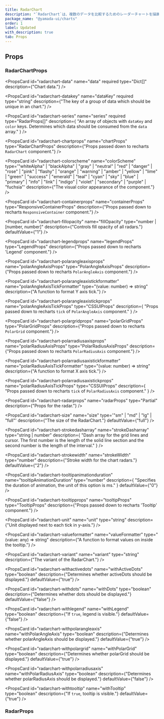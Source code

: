 ```yaml
---
title: RadarChart
description: "`RadarChart`は、複数のデータを比較するためのレーダーチャートを描画するコンポーネントです。"
package_name: "@yamada-ui/charts"
order: 1
label: Updated
with_description: true
tab: Props
---
```


## Props

### RadarChartProps

<PropsCard
  id="radarchart-data"
  name="data"
  required
  type="Dict<any>[]"
  description={"Chart data."}
/>

<PropsCard
  id="radarchart-datakey"
  name="dataKey"
  required
  type="string"
  description={"The key of a group of data which should be unique in an chart."}
/>

<PropsCard
  id="radarchart-series"
  name="series"
  required
  type="RadarProps[]"
  description={
    "An array of objects with `dataKey` and `color` keys. Determines which data should be consumed from the `data` array."
  }
/>

<PropsCard id="radarchart-_accept" name="_accept" type="CSSUIObject" />

<PropsCard id="radarchart-_active" name="_active" type="CSSUIObject" />

<PropsCard id="radarchart-_after" name="_after" type="CSSUIObject" />

<PropsCard id="radarchart-_anylink" name="_anyLink" type="CSSUIObject" />

<PropsCard id="radarchart-_autofill" name="_autofill" type="CSSUIObject" />

<PropsCard id="radarchart-_backdrop" name="_backdrop" type="CSSUIObject" />

<PropsCard id="radarchart-_before" name="_before" type="CSSUIObject" />

<PropsCard id="radarchart-_between" name="_between" type="CSSUIObject" />

<PropsCard id="radarchart-_blank" name="_blank" type="CSSUIObject" />

<PropsCard id="radarchart-_checked" name="_checked" type="CSSUIObject" />

<PropsCard id="radarchart-_cue" name="_cue" type="CSSUIObject" />

<PropsCard id="radarchart-_cueregion" name="_cueRegion" type="CSSUIObject" />

<PropsCard id="radarchart-_dark" name="_dark" type="CSSUIObject" />

<PropsCard id="radarchart-_default" name="_default" type="CSSUIObject" />

<PropsCard id="radarchart-_disabled" name="_disabled" type="CSSUIObject" />

<PropsCard id="radarchart-_empty" name="_empty" type="CSSUIObject" />

<PropsCard id="radarchart-_enabled" name="_enabled" type="CSSUIObject" />

<PropsCard id="radarchart-_end" name="_end" type="CSSUIObject" />

<PropsCard id="radarchart-_even" name="_even" type="CSSUIObject" />

<PropsCard id="radarchart-_expanded" name="_expanded" type="CSSUIObject" />

<PropsCard
  id="radarchart-_fileselector"
  name="_fileSelector"
  type="CSSUIObject"
/>

<PropsCard id="radarchart-_filled" name="_filled" type="CSSUIObject" />

<PropsCard id="radarchart-_first" name="_first" type="CSSUIObject" />

<PropsCard
  id="radarchart-_firstletter"
  name="_firstLetter"
  type="CSSUIObject"
/>

<PropsCard id="radarchart-_firstline" name="_firstLine" type="CSSUIObject" />

<PropsCard id="radarchart-_focus" name="_focus" type="CSSUIObject" />

<PropsCard
  id="radarchart-_focusvisible"
  name="_focusVisible"
  type="CSSUIObject"
/>

<PropsCard
  id="radarchart-_focuswithin"
  name="_focusWithin"
  type="CSSUIObject"
/>

<PropsCard id="radarchart-_fullscreen" name="_fullScreen" type="CSSUIObject" />

<PropsCard id="radarchart-_grabbed" name="_grabbed" type="CSSUIObject" />

<PropsCard
  id="radarchart-_groupaccept"
  name="_groupAccept"
  type="CSSUIObject"
/>

<PropsCard
  id="radarchart-_groupactive"
  name="_groupActive"
  type="CSSUIObject"
/>

<PropsCard id="radarchart-_groupblank" name="_groupBlank" type="CSSUIObject" />

<PropsCard
  id="radarchart-_groupchecked"
  name="_groupChecked"
  type="CSSUIObject"
/>

<PropsCard
  id="radarchart-_groupdisabled"
  name="_groupDisabled"
  type="CSSUIObject"
/>

<PropsCard
  id="radarchart-_groupenabled"
  name="_groupEnabled"
  type="CSSUIObject"
/>

<PropsCard
  id="radarchart-_groupexpanded"
  name="_groupExpanded"
  type="CSSUIObject"
/>

<PropsCard id="radarchart-_groupfocus" name="_groupFocus" type="CSSUIObject" />

<PropsCard
  id="radarchart-_groupfocusvisible"
  name="_groupFocusVisible"
  type="CSSUIObject"
/>

<PropsCard
  id="radarchart-_groupfocuswithin"
  name="_groupFocusWithin"
  type="CSSUIObject"
/>

<PropsCard
  id="radarchart-_groupgrabbed"
  name="_groupGrabbed"
  type="CSSUIObject"
/>

<PropsCard
  id="radarchart-_grouphorizontal"
  name="_groupHorizontal"
  type="CSSUIObject"
/>

<PropsCard id="radarchart-_grouphover" name="_groupHover" type="CSSUIObject" />

<PropsCard id="radarchart-_groupidle" name="_groupIdle" type="CSSUIObject" />

<PropsCard
  id="radarchart-_groupinvalid"
  name="_groupInvalid"
  type="CSSUIObject"
/>

<PropsCard
  id="radarchart-_grouploaded"
  name="_groupLoaded"
  type="CSSUIObject"
/>

<PropsCard
  id="radarchart-_grouploading"
  name="_groupLoading"
  type="CSSUIObject"
/>

<PropsCard
  id="radarchart-_groupoptional"
  name="_groupOptional"
  type="CSSUIObject"
/>

<PropsCard
  id="radarchart-_groupplaceholdershown"
  name="_groupPlaceholderShown"
  type="CSSUIObject"
/>

<PropsCard
  id="radarchart-_grouppressed"
  name="_groupPressed"
  type="CSSUIObject"
/>

<PropsCard
  id="radarchart-_groupreadonly"
  name="_groupReadOnly"
  type="CSSUIObject"
/>

<PropsCard
  id="radarchart-_groupreadwrite"
  name="_groupReadWrite"
  type="CSSUIObject"
/>

<PropsCard
  id="radarchart-_groupreject"
  name="_groupReject"
  type="CSSUIObject"
/>

<PropsCard
  id="radarchart-_grouprequired"
  name="_groupRequired"
  type="CSSUIObject"
/>

<PropsCard
  id="radarchart-_groupselected"
  name="_groupSelected"
  type="CSSUIObject"
/>

<PropsCard
  id="radarchart-_groupuserinvalid"
  name="_groupUserInvalid"
  type="CSSUIObject"
/>

<PropsCard id="radarchart-_groupvalid" name="_groupValid" type="CSSUIObject" />

<PropsCard
  id="radarchart-_groupvertical"
  name="_groupVertical"
  type="CSSUIObject"
/>

<PropsCard id="radarchart-_hidden" name="_hidden" type="CSSUIObject" />

<PropsCard id="radarchart-_holiday" name="_holiday" type="CSSUIObject" />

<PropsCard id="radarchart-_horizontal" name="_horizontal" type="CSSUIObject" />

<PropsCard id="radarchart-_hover" name="_hover" type="CSSUIObject" />

<PropsCard id="radarchart-_idle" name="_idle" type="CSSUIObject" />

<PropsCard
  id="radarchart-_indeterminate"
  name="_indeterminate"
  type="CSSUIObject"
/>

<PropsCard id="radarchart-_inrange" name="_inRange" type="CSSUIObject" />

<PropsCard id="radarchart-_invalid" name="_invalid" type="CSSUIObject" />

<PropsCard id="radarchart-_last" name="_last" type="CSSUIObject" />

<PropsCard id="radarchart-_light" name="_light" type="CSSUIObject" />

<PropsCard id="radarchart-_link" name="_link" type="CSSUIObject" />

<PropsCard id="radarchart-_loaded" name="_loaded" type="CSSUIObject" />

<PropsCard id="radarchart-_loading" name="_loading" type="CSSUIObject" />

<PropsCard id="radarchart-_marker" name="_marker" type="CSSUIObject" />

<PropsCard id="radarchart-_mediadark" name="_mediaDark" type="CSSUIObject" />

<PropsCard id="radarchart-_medialight" name="_mediaLight" type="CSSUIObject" />

<PropsCard
  id="radarchart-_mediareducemotion"
  name="_mediaReduceMotion"
  type="CSSUIObject"
/>

<PropsCard id="radarchart-_modal" name="_modal" type="CSSUIObject" />

<PropsCard
  id="radarchart-_nativeactive"
  name="_nativeActive"
  type="CSSUIObject"
/>

<PropsCard
  id="radarchart-_nativechecked"
  name="_nativeChecked"
  type="CSSUIObject"
/>

<PropsCard
  id="radarchart-_nativedisabled"
  name="_nativeDisabled"
  type="CSSUIObject"
/>

<PropsCard
  id="radarchart-_nativefocus"
  name="_nativeFocus"
  type="CSSUIObject"
/>

<PropsCard
  id="radarchart-_nativefocusvisible"
  name="_nativeFocusVisible"
  type="CSSUIObject"
/>

<PropsCard
  id="radarchart-_nativefocuswithin"
  name="_nativeFocusWithin"
  type="CSSUIObject"
/>

<PropsCard
  id="radarchart-_nativehidden"
  name="_nativeHidden"
  type="CSSUIObject"
/>

<PropsCard
  id="radarchart-_nativehover"
  name="_nativeHover"
  type="CSSUIObject"
/>

<PropsCard
  id="radarchart-_nativereadonly"
  name="_nativeReadOnly"
  type="CSSUIObject"
/>

<PropsCard
  id="radarchart-_nativetarget"
  name="_nativeTarget"
  type="CSSUIObject"
/>

<PropsCard
  id="radarchart-_nativevalid"
  name="_nativeValid"
  type="CSSUIObject"
/>

<PropsCard id="radarchart-_notfirst" name="_notFirst" type="CSSUIObject" />

<PropsCard id="radarchart-_notlast" name="_notLast" type="CSSUIObject" />

<PropsCard id="radarchart-_nottarget" name="_notTarget" type="CSSUIObject" />

<PropsCard id="radarchart-_odd" name="_odd" type="CSSUIObject" />

<PropsCard id="radarchart-_only" name="_only" type="CSSUIObject" />

<PropsCard id="radarchart-_optional" name="_optional" type="CSSUIObject" />

<PropsCard id="radarchart-_outrange" name="_outRange" type="CSSUIObject" />

<PropsCard id="radarchart-_outside" name="_outside" type="CSSUIObject" />

<PropsCard id="radarchart-_paused" name="_paused" type="CSSUIObject" />

<PropsCard id="radarchart-_peeraccept" name="_peerAccept" type="CSSUIObject" />

<PropsCard id="radarchart-_peeractive" name="_peerActive" type="CSSUIObject" />

<PropsCard id="radarchart-_peerblank" name="_peerBlank" type="CSSUIObject" />

<PropsCard
  id="radarchart-_peerchecked"
  name="_peerChecked"
  type="CSSUIObject"
/>

<PropsCard
  id="radarchart-_peerdisabled"
  name="_peerDisabled"
  type="CSSUIObject"
/>

<PropsCard
  id="radarchart-_peerenabled"
  name="_peerEnabled"
  type="CSSUIObject"
/>

<PropsCard
  id="radarchart-_peerexpanded"
  name="_peerExpanded"
  type="CSSUIObject"
/>

<PropsCard id="radarchart-_peerfocus" name="_peerFocus" type="CSSUIObject" />

<PropsCard
  id="radarchart-_peerfocusvisible"
  name="_peerFocusVisible"
  type="CSSUIObject"
/>

<PropsCard
  id="radarchart-_peerfocuswithin"
  name="_peerFocusWithin"
  type="CSSUIObject"
/>

<PropsCard
  id="radarchart-_peergrabbed"
  name="_peerGrabbed"
  type="CSSUIObject"
/>

<PropsCard
  id="radarchart-_peerhorizontal"
  name="_peerHorizontal"
  type="CSSUIObject"
/>

<PropsCard id="radarchart-_peerhover" name="_peerHover" type="CSSUIObject" />

<PropsCard id="radarchart-_peeridle" name="_peerIdle" type="CSSUIObject" />

<PropsCard
  id="radarchart-_peerinvalid"
  name="_peerInvalid"
  type="CSSUIObject"
/>

<PropsCard id="radarchart-_peerloaded" name="_peerLoaded" type="CSSUIObject" />

<PropsCard
  id="radarchart-_peerloading"
  name="_peerLoading"
  type="CSSUIObject"
/>

<PropsCard
  id="radarchart-_peeroptional"
  name="_peerOptional"
  type="CSSUIObject"
/>

<PropsCard
  id="radarchart-_peerplaceholdershown"
  name="_peerPlaceholderShown"
  type="CSSUIObject"
/>

<PropsCard
  id="radarchart-_peerpressed"
  name="_peerPressed"
  type="CSSUIObject"
/>

<PropsCard
  id="radarchart-_peerreadonly"
  name="_peerReadOnly"
  type="CSSUIObject"
/>

<PropsCard
  id="radarchart-_peerreadwrite"
  name="_peerReadWrite"
  type="CSSUIObject"
/>

<PropsCard id="radarchart-_peerreject" name="_peerReject" type="CSSUIObject" />

<PropsCard
  id="radarchart-_peerrequired"
  name="_peerRequired"
  type="CSSUIObject"
/>

<PropsCard
  id="radarchart-_peerselected"
  name="_peerSelected"
  type="CSSUIObject"
/>

<PropsCard
  id="radarchart-_peeruserinvalid"
  name="_peerUserInvalid"
  type="CSSUIObject"
/>

<PropsCard id="radarchart-_peervalid" name="_peerValid" type="CSSUIObject" />

<PropsCard
  id="radarchart-_peervertical"
  name="_peerVertical"
  type="CSSUIObject"
/>

<PropsCard id="radarchart-_picture" name="_picture" type="CSSUIObject" />

<PropsCard
  id="radarchart-_placeholder"
  name="_placeholder"
  type="CSSUIObject"
/>

<PropsCard
  id="radarchart-_placeholdershown"
  name="_placeholderShown"
  type="CSSUIObject"
/>

<PropsCard id="radarchart-_playing" name="_playing" type="CSSUIObject" />

<PropsCard id="radarchart-_pressed" name="_pressed" type="CSSUIObject" />

<PropsCard id="radarchart-_print" name="_print" type="CSSUIObject" />

<PropsCard id="radarchart-_readonly" name="_readOnly" type="CSSUIObject" />

<PropsCard id="radarchart-_readwrite" name="_readWrite" type="CSSUIObject" />

<PropsCard id="radarchart-_reject" name="_reject" type="CSSUIObject" />

<PropsCard id="radarchart-_required" name="_required" type="CSSUIObject" />

<PropsCard id="radarchart-_ripple" name="_ripple" type="CSSUIObject" />

<PropsCard id="radarchart-_scrollbar" name="_scrollbar" type="CSSUIObject" />

<PropsCard
  id="radarchart-_scrollbarbutton"
  name="_scrollbarButton"
  type="CSSUIObject"
/>

<PropsCard
  id="radarchart-_scrollbarcorner"
  name="_scrollbarCorner"
  type="CSSUIObject"
/>

<PropsCard
  id="radarchart-_scrollbarthumb"
  name="_scrollbarThumb"
  type="CSSUIObject"
/>

<PropsCard
  id="radarchart-_scrollbartrack"
  name="_scrollbarTrack"
  type="CSSUIObject"
/>

<PropsCard
  id="radarchart-_scrollbartrackpiece"
  name="_scrollbarTrackPiece"
  type="CSSUIObject"
/>

<PropsCard id="radarchart-_selected" name="_selected" type="CSSUIObject" />

<PropsCard id="radarchart-_selection" name="_selection" type="CSSUIObject" />

<PropsCard id="radarchart-_start" name="_start" type="CSSUIObject" />

<PropsCard id="radarchart-_target" name="_target" type="CSSUIObject" />

<PropsCard id="radarchart-_today" name="_today" type="CSSUIObject" />

<PropsCard
  id="radarchart-_userinvalid"
  name="_userInvalid"
  type="CSSUIObject"
/>

<PropsCard id="radarchart-_valid" name="_valid" type="CSSUIObject" />

<PropsCard id="radarchart-_vertical" name="_vertical" type="CSSUIObject" />

<PropsCard id="radarchart-_visited" name="_visited" type="CSSUIObject" />

<PropsCard id="radarchart-_weekend" name="_weekend" type="CSSUIObject" />

<PropsCard
  id="radarchart-chartprops"
  name="chartProps"
  type="RadarChartProps"
  description={"Props passed down to recharts `RadarChart` component."}
/>

<PropsCard
  id="radarchart-colorscheme"
  name="colorScheme"
  type='"whiteAlpha" | "blackAlpha" | "gray" | "neutral" | "red" | "danger" | "rose" | "pink" | "flashy" | "orange" | "warning" | "amber" | "yellow" | "lime" | "green" | "success" | "emerald" | "teal" | "cyan" | "sky" | "blue" | "primary" | "info" | "link" | "indigo" | "violet" | "secondary" | "purple" | "fuchsia"'
  description={"The visual color appearance of the component."}
/>

<PropsCard
  id="radarchart-containerprops"
  name="containerProps"
  type="ResponsiveContainerProps"
  description={"Props passed down to recharts `ResponsiveContainer` component."}
/>

<PropsCard
  id="radarchart-fillopacity"
  name="fillOpacity"
  type="number | [number, number]"
  description={"Controls fill opacity of all radars."}
  defaultValue={"1"}
/>

<PropsCard
  id="radarchart-legendprops"
  name="legendProps"
  type="LegendProps"
  description={"Props passed down to recharts 'Legend' component."}
/>

<PropsCard
  id="radarchart-polarangleaxisprops"
  name="polarAngleAxisProps"
  type="PolarAngleAxisProps"
  description={"Props passed down to recharts `PolarAngleAxis` component."}
/>

<PropsCard
  id="radarchart-polarangleaxistickformatter"
  name="polarAngleAxisTickFormatter"
  type="(value: number) => string"
  description={"A function to format Y axis tick."}
/>

<PropsCard
  id="radarchart-polarangleaxistickprops"
  name="polarAngleAxisTickProps"
  type="CSSUIProps"
  description={
    "Props passed down to recharts `tick` of `PolarAngleAxis` component."
  }
/>

<PropsCard
  id="radarchart-polargridprops"
  name="polarGridProps"
  type="PolarGridProps"
  description={"Props passed down to recharts `PolarGrid` component."}
/>

<PropsCard
  id="radarchart-polarradiusaxisprops"
  name="polarRadiusAxisProps"
  type="PolarRadiusAxisProps"
  description={"Props passed down to recharts `PolarRadiusAxis` component."}
/>

<PropsCard
  id="radarchart-polarradiusaxistickformatter"
  name="polarRadiusAxisTickFormatter"
  type="(value: number) => string"
  description={"A function to format X axis tick."}
/>

<PropsCard
  id="radarchart-polarradiusaxistickprops"
  name="polarRadiusAxisTickProps"
  type="CSSUIProps"
  description={
    "Props passed down to recharts `tick` of `PolarRadiusAxis` component."
  }
/>

<PropsCard
  id="radarchart-radarprops"
  name="radarProps"
  type="Partial<RadarProps>"
  description={"Props for the radar."}
/>

<PropsCard
  id="radarchart-size"
  name="size"
  type='"sm" | "md" | "lg" | "full"'
  description={"The size of the RadarChart."}
  defaultValue={"full"}
/>

<PropsCard
  id="radarchart-strokedasharray"
  name="strokeDasharray"
  type="string | number"
  description={
    "Dash array for the grid lines and cursor. The first number is the length of the solid line section and the second number is the length of the interval."
  }
/>

<PropsCard
  id="radarchart-strokewidth"
  name="strokeWidth"
  type="number"
  description={"Stroke width for the chart radars."}
  defaultValue={"2"}
/>

<PropsCard
  id="radarchart-tooltipanimationduration"
  name="tooltipAnimationDuration"
  type="number"
  description={
    "Specifies the duration of animation, the unit of this option is ms."
  }
  defaultValue={"0"}
/>

<PropsCard
  id="radarchart-tooltipprops"
  name="tooltipProps"
  type="TooltipProps"
  description={"Props passed down to recharts 'Tooltip' component."}
/>

<PropsCard
  id="radarchart-unit"
  name="unit"
  type="string"
  description={"Unit displayed next to each tick in y-axis."}
/>

<PropsCard
  id="radarchart-valueformatter"
  name="valueFormatter"
  type="(value: any) => string"
  description={"A function to format values on inside the tooltip."}
/>

<PropsCard
  id="radarchart-variant"
  name="variant"
  type="string"
  description={"The variant of the RadarChart."}
/>

<PropsCard
  id="radarchart-withactivedots"
  name="withActiveDots"
  type="boolean"
  description={"Determines whether activeDots should be displayed."}
  defaultValue={"true"}
/>

<PropsCard
  id="radarchart-withdots"
  name="withDots"
  type="boolean"
  description={"Determines whether dots should be displayed."}
  defaultValue={"false"}
/>

<PropsCard
  id="radarchart-withlegend"
  name="withLegend"
  type="boolean"
  description={"If `true`, legend is visible."}
  defaultValue={"false"}
/>

<PropsCard
  id="radarchart-withpolarangleaxis"
  name="withPolarAngleAxis"
  type="boolean"
  description={"Determines whether polarAngleAxis should be displayed."}
  defaultValue={"true"}
/>

<PropsCard
  id="radarchart-withpolargrid"
  name="withPolarGrid"
  type="boolean"
  description={"Determines whether polarGrid should be displayed."}
  defaultValue={"true"}
/>

<PropsCard
  id="radarchart-withpolarradiusaxis"
  name="withPolarRadiusAxis"
  type="boolean"
  description={"Determines whether polarRadiusAxis should be displayed."}
  defaultValue={"false"}
/>

<PropsCard
  id="radarchart-withtooltip"
  name="withTooltip"
  type="boolean"
  description={"If `true`, tooltip is visible."}
  defaultValue={"true"}
/>

### RadarProps

<PropsCard id="radar-_accept" name="_accept" type="CSSUIObject" />

<PropsCard id="radar-_active" name="_active" type="CSSUIObject" />

<PropsCard id="radar-_after" name="_after" type="CSSUIObject" />

<PropsCard id="radar-_anylink" name="_anyLink" type="CSSUIObject" />

<PropsCard id="radar-_autofill" name="_autofill" type="CSSUIObject" />

<PropsCard id="radar-_backdrop" name="_backdrop" type="CSSUIObject" />

<PropsCard id="radar-_before" name="_before" type="CSSUIObject" />

<PropsCard id="radar-_between" name="_between" type="CSSUIObject" />

<PropsCard id="radar-_blank" name="_blank" type="CSSUIObject" />

<PropsCard id="radar-_checked" name="_checked" type="CSSUIObject" />

<PropsCard id="radar-_cue" name="_cue" type="CSSUIObject" />

<PropsCard id="radar-_cueregion" name="_cueRegion" type="CSSUIObject" />

<PropsCard id="radar-_dark" name="_dark" type="CSSUIObject" />

<PropsCard id="radar-_default" name="_default" type="CSSUIObject" />

<PropsCard id="radar-_disabled" name="_disabled" type="CSSUIObject" />

<PropsCard id="radar-_empty" name="_empty" type="CSSUIObject" />

<PropsCard id="radar-_enabled" name="_enabled" type="CSSUIObject" />

<PropsCard id="radar-_end" name="_end" type="CSSUIObject" />

<PropsCard id="radar-_even" name="_even" type="CSSUIObject" />

<PropsCard id="radar-_expanded" name="_expanded" type="CSSUIObject" />

<PropsCard id="radar-_fileselector" name="_fileSelector" type="CSSUIObject" />

<PropsCard id="radar-_filled" name="_filled" type="CSSUIObject" />

<PropsCard id="radar-_first" name="_first" type="CSSUIObject" />

<PropsCard id="radar-_firstletter" name="_firstLetter" type="CSSUIObject" />

<PropsCard id="radar-_firstline" name="_firstLine" type="CSSUIObject" />

<PropsCard id="radar-_focus" name="_focus" type="CSSUIObject" />

<PropsCard id="radar-_focusvisible" name="_focusVisible" type="CSSUIObject" />

<PropsCard id="radar-_focuswithin" name="_focusWithin" type="CSSUIObject" />

<PropsCard id="radar-_fullscreen" name="_fullScreen" type="CSSUIObject" />

<PropsCard id="radar-_grabbed" name="_grabbed" type="CSSUIObject" />

<PropsCard id="radar-_groupaccept" name="_groupAccept" type="CSSUIObject" />

<PropsCard id="radar-_groupactive" name="_groupActive" type="CSSUIObject" />

<PropsCard id="radar-_groupblank" name="_groupBlank" type="CSSUIObject" />

<PropsCard id="radar-_groupchecked" name="_groupChecked" type="CSSUIObject" />

<PropsCard id="radar-_groupdisabled" name="_groupDisabled" type="CSSUIObject" />

<PropsCard id="radar-_groupenabled" name="_groupEnabled" type="CSSUIObject" />

<PropsCard id="radar-_groupexpanded" name="_groupExpanded" type="CSSUIObject" />

<PropsCard id="radar-_groupfocus" name="_groupFocus" type="CSSUIObject" />

<PropsCard
  id="radar-_groupfocusvisible"
  name="_groupFocusVisible"
  type="CSSUIObject"
/>

<PropsCard
  id="radar-_groupfocuswithin"
  name="_groupFocusWithin"
  type="CSSUIObject"
/>

<PropsCard id="radar-_groupgrabbed" name="_groupGrabbed" type="CSSUIObject" />

<PropsCard
  id="radar-_grouphorizontal"
  name="_groupHorizontal"
  type="CSSUIObject"
/>

<PropsCard id="radar-_grouphover" name="_groupHover" type="CSSUIObject" />

<PropsCard id="radar-_groupidle" name="_groupIdle" type="CSSUIObject" />

<PropsCard id="radar-_groupinvalid" name="_groupInvalid" type="CSSUIObject" />

<PropsCard id="radar-_grouploaded" name="_groupLoaded" type="CSSUIObject" />

<PropsCard id="radar-_grouploading" name="_groupLoading" type="CSSUIObject" />

<PropsCard id="radar-_groupoptional" name="_groupOptional" type="CSSUIObject" />

<PropsCard
  id="radar-_groupplaceholdershown"
  name="_groupPlaceholderShown"
  type="CSSUIObject"
/>

<PropsCard id="radar-_grouppressed" name="_groupPressed" type="CSSUIObject" />

<PropsCard id="radar-_groupreadonly" name="_groupReadOnly" type="CSSUIObject" />

<PropsCard
  id="radar-_groupreadwrite"
  name="_groupReadWrite"
  type="CSSUIObject"
/>

<PropsCard id="radar-_groupreject" name="_groupReject" type="CSSUIObject" />

<PropsCard id="radar-_grouprequired" name="_groupRequired" type="CSSUIObject" />

<PropsCard id="radar-_groupselected" name="_groupSelected" type="CSSUIObject" />

<PropsCard
  id="radar-_groupuserinvalid"
  name="_groupUserInvalid"
  type="CSSUIObject"
/>

<PropsCard id="radar-_groupvalid" name="_groupValid" type="CSSUIObject" />

<PropsCard id="radar-_groupvertical" name="_groupVertical" type="CSSUIObject" />

<PropsCard id="radar-_hidden" name="_hidden" type="CSSUIObject" />

<PropsCard id="radar-_holiday" name="_holiday" type="CSSUIObject" />

<PropsCard id="radar-_horizontal" name="_horizontal" type="CSSUIObject" />

<PropsCard id="radar-_hover" name="_hover" type="CSSUIObject" />

<PropsCard id="radar-_idle" name="_idle" type="CSSUIObject" />

<PropsCard id="radar-_indeterminate" name="_indeterminate" type="CSSUIObject" />

<PropsCard id="radar-_inrange" name="_inRange" type="CSSUIObject" />

<PropsCard id="radar-_invalid" name="_invalid" type="CSSUIObject" />

<PropsCard id="radar-_last" name="_last" type="CSSUIObject" />

<PropsCard id="radar-_light" name="_light" type="CSSUIObject" />

<PropsCard id="radar-_link" name="_link" type="CSSUIObject" />

<PropsCard id="radar-_loaded" name="_loaded" type="CSSUIObject" />

<PropsCard id="radar-_loading" name="_loading" type="CSSUIObject" />

<PropsCard id="radar-_marker" name="_marker" type="CSSUIObject" />

<PropsCard id="radar-_mediadark" name="_mediaDark" type="CSSUIObject" />

<PropsCard id="radar-_medialight" name="_mediaLight" type="CSSUIObject" />

<PropsCard
  id="radar-_mediareducemotion"
  name="_mediaReduceMotion"
  type="CSSUIObject"
/>

<PropsCard id="radar-_modal" name="_modal" type="CSSUIObject" />

<PropsCard id="radar-_nativeactive" name="_nativeActive" type="CSSUIObject" />

<PropsCard id="radar-_nativechecked" name="_nativeChecked" type="CSSUIObject" />

<PropsCard
  id="radar-_nativedisabled"
  name="_nativeDisabled"
  type="CSSUIObject"
/>

<PropsCard id="radar-_nativefocus" name="_nativeFocus" type="CSSUIObject" />

<PropsCard
  id="radar-_nativefocusvisible"
  name="_nativeFocusVisible"
  type="CSSUIObject"
/>

<PropsCard
  id="radar-_nativefocuswithin"
  name="_nativeFocusWithin"
  type="CSSUIObject"
/>

<PropsCard id="radar-_nativehidden" name="_nativeHidden" type="CSSUIObject" />

<PropsCard id="radar-_nativehover" name="_nativeHover" type="CSSUIObject" />

<PropsCard
  id="radar-_nativereadonly"
  name="_nativeReadOnly"
  type="CSSUIObject"
/>

<PropsCard id="radar-_nativetarget" name="_nativeTarget" type="CSSUIObject" />

<PropsCard id="radar-_nativevalid" name="_nativeValid" type="CSSUIObject" />

<PropsCard id="radar-_notfirst" name="_notFirst" type="CSSUIObject" />

<PropsCard id="radar-_notlast" name="_notLast" type="CSSUIObject" />

<PropsCard id="radar-_nottarget" name="_notTarget" type="CSSUIObject" />

<PropsCard id="radar-_odd" name="_odd" type="CSSUIObject" />

<PropsCard id="radar-_only" name="_only" type="CSSUIObject" />

<PropsCard id="radar-_optional" name="_optional" type="CSSUIObject" />

<PropsCard id="radar-_outrange" name="_outRange" type="CSSUIObject" />

<PropsCard id="radar-_outside" name="_outside" type="CSSUIObject" />

<PropsCard id="radar-_paused" name="_paused" type="CSSUIObject" />

<PropsCard id="radar-_peeraccept" name="_peerAccept" type="CSSUIObject" />

<PropsCard id="radar-_peeractive" name="_peerActive" type="CSSUIObject" />

<PropsCard id="radar-_peerblank" name="_peerBlank" type="CSSUIObject" />

<PropsCard id="radar-_peerchecked" name="_peerChecked" type="CSSUIObject" />

<PropsCard id="radar-_peerdisabled" name="_peerDisabled" type="CSSUIObject" />

<PropsCard id="radar-_peerenabled" name="_peerEnabled" type="CSSUIObject" />

<PropsCard id="radar-_peerexpanded" name="_peerExpanded" type="CSSUIObject" />

<PropsCard id="radar-_peerfocus" name="_peerFocus" type="CSSUIObject" />

<PropsCard
  id="radar-_peerfocusvisible"
  name="_peerFocusVisible"
  type="CSSUIObject"
/>

<PropsCard
  id="radar-_peerfocuswithin"
  name="_peerFocusWithin"
  type="CSSUIObject"
/>

<PropsCard id="radar-_peergrabbed" name="_peerGrabbed" type="CSSUIObject" />

<PropsCard
  id="radar-_peerhorizontal"
  name="_peerHorizontal"
  type="CSSUIObject"
/>

<PropsCard id="radar-_peerhover" name="_peerHover" type="CSSUIObject" />

<PropsCard id="radar-_peeridle" name="_peerIdle" type="CSSUIObject" />

<PropsCard id="radar-_peerinvalid" name="_peerInvalid" type="CSSUIObject" />

<PropsCard id="radar-_peerloaded" name="_peerLoaded" type="CSSUIObject" />

<PropsCard id="radar-_peerloading" name="_peerLoading" type="CSSUIObject" />

<PropsCard id="radar-_peeroptional" name="_peerOptional" type="CSSUIObject" />

<PropsCard
  id="radar-_peerplaceholdershown"
  name="_peerPlaceholderShown"
  type="CSSUIObject"
/>

<PropsCard id="radar-_peerpressed" name="_peerPressed" type="CSSUIObject" />

<PropsCard id="radar-_peerreadonly" name="_peerReadOnly" type="CSSUIObject" />

<PropsCard id="radar-_peerreadwrite" name="_peerReadWrite" type="CSSUIObject" />

<PropsCard id="radar-_peerreject" name="_peerReject" type="CSSUIObject" />

<PropsCard id="radar-_peerrequired" name="_peerRequired" type="CSSUIObject" />

<PropsCard id="radar-_peerselected" name="_peerSelected" type="CSSUIObject" />

<PropsCard
  id="radar-_peeruserinvalid"
  name="_peerUserInvalid"
  type="CSSUIObject"
/>

<PropsCard id="radar-_peervalid" name="_peerValid" type="CSSUIObject" />

<PropsCard id="radar-_peervertical" name="_peerVertical" type="CSSUIObject" />

<PropsCard id="radar-_picture" name="_picture" type="CSSUIObject" />

<PropsCard id="radar-_placeholder" name="_placeholder" type="CSSUIObject" />

<PropsCard
  id="radar-_placeholdershown"
  name="_placeholderShown"
  type="CSSUIObject"
/>

<PropsCard id="radar-_playing" name="_playing" type="CSSUIObject" />

<PropsCard id="radar-_pressed" name="_pressed" type="CSSUIObject" />

<PropsCard id="radar-_print" name="_print" type="CSSUIObject" />

<PropsCard id="radar-_readonly" name="_readOnly" type="CSSUIObject" />

<PropsCard id="radar-_readwrite" name="_readWrite" type="CSSUIObject" />

<PropsCard id="radar-_reject" name="_reject" type="CSSUIObject" />

<PropsCard id="radar-_required" name="_required" type="CSSUIObject" />

<PropsCard id="radar-_ripple" name="_ripple" type="CSSUIObject" />

<PropsCard id="radar-_scrollbar" name="_scrollbar" type="CSSUIObject" />

<PropsCard
  id="radar-_scrollbarbutton"
  name="_scrollbarButton"
  type="CSSUIObject"
/>

<PropsCard
  id="radar-_scrollbarcorner"
  name="_scrollbarCorner"
  type="CSSUIObject"
/>

<PropsCard
  id="radar-_scrollbarthumb"
  name="_scrollbarThumb"
  type="CSSUIObject"
/>

<PropsCard
  id="radar-_scrollbartrack"
  name="_scrollbarTrack"
  type="CSSUIObject"
/>

<PropsCard
  id="radar-_scrollbartrackpiece"
  name="_scrollbarTrackPiece"
  type="CSSUIObject"
/>

<PropsCard id="radar-_selected" name="_selected" type="CSSUIObject" />

<PropsCard id="radar-_selection" name="_selection" type="CSSUIObject" />

<PropsCard id="radar-_start" name="_start" type="CSSUIObject" />

<PropsCard id="radar-_target" name="_target" type="CSSUIObject" />

<PropsCard id="radar-_today" name="_today" type="CSSUIObject" />

<PropsCard id="radar-_userinvalid" name="_userInvalid" type="CSSUIObject" />

<PropsCard id="radar-_valid" name="_valid" type="CSSUIObject" />

<PropsCard id="radar-_vertical" name="_vertical" type="CSSUIObject" />

<PropsCard id="radar-_visited" name="_visited" type="CSSUIObject" />

<PropsCard id="radar-_weekend" name="_weekend" type="CSSUIObject" />

<PropsCard id="radar-activedot" name="activeDot" type="DotProps" />

<PropsCard
  id="radar-color"
  name="color"
  type='UIValue<"border" | "link" | Color | "current" | "focus" | "whiteAlpha.50" | "whiteAlpha.100" | "whiteAlpha.200" | "whiteAlpha.300" | "whiteAlpha.400" | "whiteAlpha.500" | ... 319 more ... | "link.950">'
/>

<PropsCard id="radar-dimdot" name="dimDot" type="DotProps" />

<PropsCard id="radar-dimradar" name="dimRadar" type="Partial<RadarProps>" />

<PropsCard id="radar-dot" name="dot" type="DotProps" />
